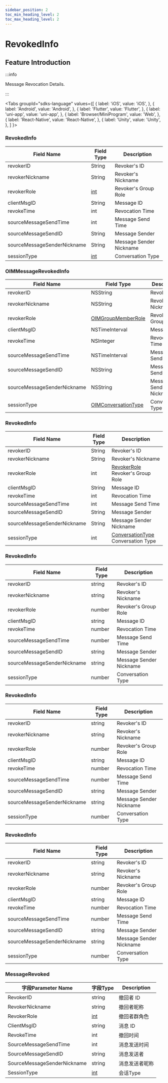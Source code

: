 ```yaml
---
sidebar_position: 2
toc_min_heading_level: 2
toc_max_heading_level: 2
---
```


# RevokedInfo

## Feature Introduction

:::info

Message Revocation Details.

:::

<Tabs
groupId="sdks-language"
values={[
{ label: 'iOS', value: 'iOS', },
{ label: 'Android', value: 'Android', },
{ label: 'Flutter', value: 'Flutter', },
{ label: 'uni-app', value: 'uni-app', },
{ label: 'Browser/MiniProgram', value: 'Web', },
{ label: 'React-Native', value: 'React-Native', },
{ label: 'Unity', value: 'Unity', },
]
}>

<TabItem value="Flutter">

### RevokedInfo

| Field Name                  | Field Type | Description           |
| --------------------------- | ---------- | -------------- |
| revokerID                   | String     | Revoker's ID          |
| revokerNickname             | String     | Revoker's Nickname    |
| revokerRole                 | [int](/enum/roleLevel.mdx)       | Revoker's Group Role   |
| clientMsgID                 | String     | Message ID            |
| revokeTime                  | int        | Revocation Time       |
| sourceMessageSendTime       | int        | Message Send Time     |
| sourceMessageSendID         | String     | Message Sender        |
| sourceMessageSenderNickname | String     | Message Sender Nickname |
| sessionType                 | [int](/enum/conversationType.mdx)      | Conversation Type     |

</TabItem>

<TabItem value="iOS">

### OIMMessageRevokedInfo

| Field Name                  | Field Type                                                   | Description           |
| --------------------------- | ---------------------------------------------------------- | -------------- |
| revokerID                   | NSString                                                   | Revoker's ID          |
| revokerNickname             | NSString                                                   | Revoker's Nickname    |
| revokerRole                 | [OIMGroupMemberRole](/enum/roleLevel.mdx)         | Revoker's Group Role   |
| clientMsgID                 | NSTimeInterval                                             | Message ID            |
| revokeTime                  | NSInteger                                                  | Revocation Time       |
| sourceMessageSendTime       | NSTimeInterval                                             | Message Send Time     |
| sourceMessageSendID         | NSString                                                   | Message Sender        |
| sourceMessageSenderNickname | NSString                                                   | Message Sender Nickname |
| sessionType                 | [OIMConversationType](/enum/conversationType.mdx) | Conversation Type     |

</TabItem>

<TabItem value="Android">

### RevokedInfo

| Field Name                  | Field Type | Description           |
| --------------------------- | ---------- | -------------- |
| revokerID                   | String     | Revoker's ID          |
| revokerNickname             | String     | Revoker's Nickname    |
| revokerRole                 | int        | [RevokerRole](/enum/roleLevel.mdx) Revoker's Group Role   |
| clientMsgID                 | String     | Message ID            |
| revokeTime                  | int        | Revocation Time       |
| sourceMessageSendTime       | int        | Message Send Time     |
| sourceMessageSendID         | String     | Message Sender        |
| sourceMessageSenderNickname | String     | Message Sender Nickname |
| sessionType                 | int        | [ConversationType](/enum/conversationType.mdx) Conversation Type     |

</TabItem>

<TabItem value="Web">

### RevokedInfo

| Field Name                  | Field Type | Description           |
| --------------------------- | ---------- | -------------- |
| revokerID                   | string     | Revoker's ID          |
| revokerNickname             | string     | Revoker's Nickname    |
| revokerRole                 | number     | Revoker's Group Role   |
| clientMsgID                 | string     | Message ID            |
| revokeTime                  | number     | Revocation Time       |
| sourceMessageSendTime       | number     | Message Send Time     |
| sourceMessageSendID         | string     | Message Sender        |
| sourceMessageSenderNickname | string     | Message Sender Nickname |
| sessionType                 | number     | Conversation Type     |

</TabItem>

<TabItem value="uni-app">

### RevokedInfo

| Field Name                  | Field Type | Description           |
| --------------------------- | ---------- | -------------- |
| revokerID                   | string     | Revoker's ID          |
| revokerNickname             | string     | Revoker's Nickname    |
| revokerRole                 | number     | Revoker's Group Role   |
| clientMsgID                 | string     | Message ID            |
| revokeTime                  | number     | Revocation Time       |
| sourceMessageSendTime       | number     | Message Send Time     |
| sourceMessageSendID         | string     | Message Sender        |
| sourceMessageSenderNickname | string     | Message Sender Nickname |
| sessionType                 | number     | Conversation Type     |

</TabItem>

<TabItem value="React-Native">

### RevokedInfo

| Field Name                  | Field Type | Description           |
| --------------------------- | ---------- | -------------- |
| revokerID                   | string     | Revoker's ID          |
| revokerNickname             | string     | Revoker's Nickname    |
| revokerRole                 | number     | Revoker's Group Role   |
| clientMsgID                 | string     | Message ID            |
| revokeTime                  | number     | Revocation Time       |
| sourceMessageSendTime       | number     | Message Send Time     |
| sourceMessageSendID         | string     | Message Sender        |
| sourceMessageSenderNickname | string     | Message Sender Nickname |
| sessionType                 | number     | Conversation Type     |

</TabItem>

<TabItem value="Unity">

### MessageRevoked

| 字段Parameter Name                     | 字段Type | Description           |
| --------------------------- | -------- | -------------- |
| RevokerID                   | string   | 撤回者 ID      |
| RevokerNickname             | string   | 撤回者昵称     |
| RevokerRole                 | [int](/enum/roleLevel.mdx)       | 撤回者群角色   |
| ClientMsgID                 | string   | 消息 ID        |
| RevokeTime                  | int      | 撤回时间       |
| SourceMessageSendTime       | int      | 消息发送时间   |
| SourceMessageSendID         | string   | 消息发送者     |
| SourceMessageSenderNickname | string   | 消息发送者昵称 |
| SessionType                 | [int](/enum/conversationType.mdx)      | 会话Type       |

</TabItem>

</Tabs>